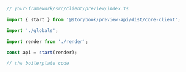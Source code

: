 ```ts
// your-framework/src/client/preview/index.ts

import { start } from '@storybook/preview-api/dist/core-client';

import './globals';

import render from './render';

const api = start(render);

// the boilerplate code
```
